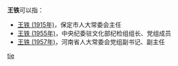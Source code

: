 '''王铁'''可以指：
* [[王铁_(1915年)|王铁 (1915年)]]，保定市人大常委会主任
* [[王铁_(1955年)|王铁 (1955年)]]，中央纪委驻文化部纪检组组长、党组成员
* [[王铁_(1957年)|王铁 (1957年)]]，河南省人大常委会党组副书记、副主任

{{disambig}}

[[Category:二字王姓人名消歧义|tie]]